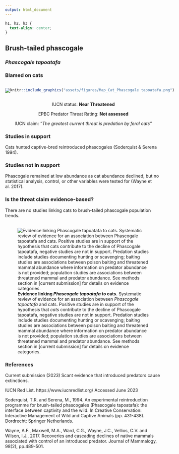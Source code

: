```yaml
---
output: html_document
---
```

```css
h1, h2, h3 {
  text-align: center;
}
```

## **Brush-tailed phascogale**
### *Phascogale tapoatafa*
### Blamed on cats

:::: {style="display: flex;"}

[![](assets/photos/Phascogale tapoatafa.png)](https://www.inaturalist.org/photos/244633142?size=original)

::: {}

:::

::: {}
  ```r
  knitr::include_graphics("assets/figures/Map_Cat_Phascogale tapoatafa.png")
  ```
:::

::::
<center>
IUCN status: **Near Threatened**

EPBC Predator Threat Rating: **Not assessed**

IUCN claim: *"The greatest current threat is predation by feral cats"*

</center>

### Studies in support

Cats hunted captive-bred reintroduced phascogales (Soderquist & Serena 1994).

### Studies not in support

Phascogale remained at low abundance as cat abundance declined, but no statistical analysis, control, or other variables were tested for (Wayne et al. 2017).

### Is the threat claim evidence-based?

There are no studies linking cats to brush-tailed phascogale population trends.
<br>
<br>

![**Evidence linking *Phascogale tapoatafa* to cats.** Systematic review of evidence for an association between *Phascogale tapoatafa* and cats. Positive studies are in support of the hypothesis that *cats* contribute to the decline of Phascogale tapoatafa, negative studies are not in support. Predation studies include studies documenting hunting or scavenging; baiting studies are associations between poison baiting and threatened mammal abundance where information on predator abundance is not provided; population studies are associations between threatened mammal and predator abundance. See methods section in [current submission] for details on evidence categories.](assets/figures/Main_Evidence_Cat_Phascogale tapoatafa.png)

### References

Current submission (2023) Scant evidence that introduced predators cause extinctions.

IUCN Red List. https://www.iucnredlist.org/ Accessed June 2023

Soderquist, T.R. and Serena, M., 1994. An experimental reintroduction programme for brush-tailed phascogales (Phascogale tapoatafa): the interface between captivity and the wild. In Creative Conservation: Interactive Management of Wild and Captive Animals (pp. 431-438). Dordrecht: Springer Netherlands.

Wayne, A.F., Maxwell, M.A., Ward, C.G., Wayne, J.C., Vellios, C.V. and Wilson, I.J., 2017. Recoveries and cascading declines of native mammals associated with control of an introduced predator. Journal of Mammalogy, 98(2), pp.489-501.

